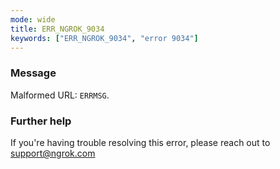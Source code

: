 ```yaml
---
mode: wide
title: ERR_NGROK_9034
keywords: ["ERR_NGROK_9034", "error 9034"]
---
```


### Message

Malformed URL: `ERRMSG`.

### Further help

If you're having trouble resolving this error, please reach out to [support@ngrok.com](mailto:support@ngrok.com?subject=Help%20with%20ERR_NGROK_9034)
